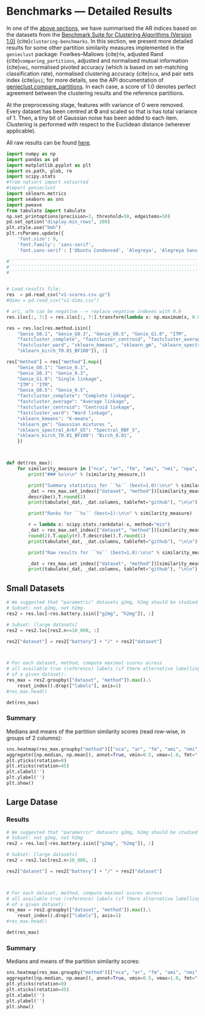 # Benchmarks — Detailed Results

In one of the [above sections](benchmarks_ar),
we have summarised the AR indices based on the datasets from
the [Benchmark Suite for Clustering Algorithms (Version 1.0)](https://clustering-benchmarks.gagolewski.com)
{cite}`clustering-benchmarks`.
In this section, we present more detailed results for
some other partition similarity measures implemented in the `genieclust`
package: Fowlkes–Mallows {cite}`fm`, adjusted Rand {cite}`comparing_partitions`,
adjusted and normalised mutual information {cite}`nmi`,
normalised pivoted accuracy (which is based on set-matching classification rate),
normalised clustering accuracy {cite}`nca`,
and pair sets index {cite}`psi`;  for more details,
see the API documentation of [genieclust.compare_partitions](genieclust.compare_partitions).
In each case, a score of 1.0 denotes perfect agreement between the clustering
results and the reference partitions.

At the preprocessing stage, features with variance of 0 were removed.
Every dataset has been centred at **0** and scaled so that is has total
variance of 1. Then, a tiny bit of Gaussian noise has been added to each
item. Clustering is performed with respect to the Euclidean distance
(wherever applicable).

All raw results can be found [here](https://github.com/gagolews/clustering_results_v1/).

```python
import numpy as np
import pandas as pd
import matplotlib.pyplot as plt
import os.path, glob, re
import scipy.stats
#from natsort import natsorted
#import genieclust
import sklearn.metrics
import seaborn as sns
import pweave
from tabulate import tabulate
np.set_printoptions(precision=3, threshold=50, edgeitems=50)
pd.set_option("display.min_rows", 200)
plt.style.use("bmh")
plt.rcParams.update({
    'font.size': 9,
    'font.family': 'sans-serif',
    'font.sans-serif': ['Ubuntu Condensed', 'Alegreya', 'Alegreya Sans']})

#``````````````````````````````````````````````````````````````````````````````
#``````````````````````````````````````````````````````````````````````````````
#``````````````````````````````````````````````````````````````````````````````


# Load results file:
res  = pd.read_csv("v1-scores.csv.gz")
#dims = pd.read_csv("v1-dims.csv")

# ari, afm can be negative --> replace negative indexes with 0.0
res.iloc[:, 7:] = res.iloc[:, 7:].transform(lambda x: np.maximum(x, 0.0), axis=1)

res = res.loc[res.method.isin([
    "Genie_G0.1", "Genie_G0.3", "Genie_G0.5", "Genie_G1.0", "ITM",
    "fastcluster_complete", "fastcluster_centroid", "fastcluster_average",
    "fastcluster_ward", "sklearn_kmeans", "sklearn_gm", "sklearn_spectral_Arbf_G5",
    "sklearn_birch_T0.01_BF100"]), :]

res["method"] = res["method"].map({
    "Genie_G0.1": "Genie_0.1",
    "Genie_G0.3": "Genie_0.3",
    "Genie_G1.0": "Single linkage",
    "ITM": "ITM",
    "Genie_G0.5": "Genie_0.5",
    "fastcluster_complete": "Complete linkage",
    "fastcluster_average": "Average linkage",
    "fastcluster_centroid": "Centroid linkage",
    "fastcluster_ward": "Ward linkage",
    "sklearn_kmeans": "K-means",
    "sklearn_gm": "Gaussian mixtures ",
    "sklearn_spectral_Arbf_G5": "Spectral_RBF_5",
    "sklearn_birch_T0.01_BF100": "Birch_0.01",
    })



def det(res_max):
    for similarity_measure in ["nca", "ar", "fm", "ami", "nmi", "npa", "psi"]:
        print("### %s\n\n" % (similarity_measure,))

        print("Summary statistics for ``%s`` (best=1.0):\n\n" % similarity_measure)
        _dat = res_max.set_index(["dataset", "method"])[similarity_measure].unstack().\
        describe().T.round(2)
        print(tabulate(_dat, _dat.columns, tablefmt="github"), "\n\n")

        print("Ranks for ``%s`` (best=1):\n\n" % similarity_measure)

        r = lambda x: scipy.stats.rankdata(-x, method="min")
        _dat = res_max.set_index(["dataset", "method"])[similarity_measure].unstack().\
        round(2).T.apply(r).T.describe().T.round(1)
        print(tabulate(_dat, _dat.columns, tablefmt="github"), "\n\n")

        print("Raw results for ``%s`` (best=1.0):\n\n" % similarity_measure)

        _dat = res_max.set_index(["dataset", "method"])[similarity_measure].unstack().round(2)
        print(tabulate(_dat, _dat.columns, tablefmt="github"), "\n\n")
```


## Small Datasets

```python
# We suggested that "parametric" datasets g2mg, h2mg should be studied separately.
# Subset: not g2mg, not h2mg
res2 = res.loc[~res.battery.isin(["g2mg", "h2mg"]), :]

# Subset: [large datasets]
res2 = res2.loc[res2.n<=10_000, :]

res2["dataset"] = res2["battery"] + "/" + res2["dataset"]



# For each dataset, method, compute maximal scores across
# all available true (reference) labels (if there alternative labellings
# of a given dataset):
res_max = res2.groupby(["dataset", "method"]).max().\
    reset_index().drop(["labels"], axis=1)
#res_max.head()
```




```python
det(res_max)
```


### Summary

Medians and means of the partition similarity scores
(read row-wise, in groups of 2 columns):

```python
sns.heatmap(res_max.groupby("method")[["nca", "ar", "fm", "ami", "nmi", "npa", "psi"]].\
aggregate([np.median, np.mean]), annot=True, vmin=0.5, vmax=1.0, fmt=".2f")
plt.yticks(rotation=0)
plt.xticks(rotation=45)
plt.xlabel('')
plt.ylabel('')
plt.show()
```




## Large Datase

### Results

```python
# We suggested that "parametric" datasets g2mg, h2mg should be studied separately.
# Subset: not g2mg, not h2mg
res2 = res.loc[~res.battery.isin(["g2mg", "h2mg"]), :]

# Subset: [large datasets]
res2 = res2.loc[res2.n>10_000, :]

res2["dataset"] = res2["battery"] + "/" + res2["dataset"]



# For each dataset, method, compute maximal scores across
# all available true (reference) labels (if there alternative labellings
# of a given dataset):
res_max = res2.groupby(["dataset", "method"]).max().\
    reset_index().drop(["labels"], axis=1)
#res_max.head()
```


```python
det(res_max)
```



### Summary

Medians and means of the partition similarity scores:

```python
sns.heatmap(res_max.groupby("method")[["nca", "ar", "fm", "ami", "nmi", "npa", "psi"]].\
aggregate([np.median, np.mean]), annot=True, vmin=0.5, vmax=1.0, fmt=".2f")
plt.yticks(rotation=0)
plt.xticks(rotation=45)
plt.xlabel('')
plt.ylabel('')
plt.show()
```
